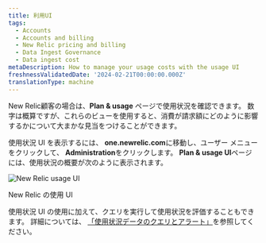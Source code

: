 ```yaml
---
title: 利用UI
tags:
  - Accounts
  - Accounts and billing
  - New Relic pricing and billing
  - Data Ingest Governance
  - Data ingest cost
metaDescription: How to manage your usage costs with the usage UI
freshnessValidatedDate: '2024-02-21T00:00:00.000Z'
translationType: machine
---
```


New Relic顧客の場合は、<DNT>**Plan & usage**</DNT> ページで使用状況を確認できます。 数字は概算ですが、これらのビューを使用すると、消費が請求額にどのように影響するかについて大まかな見当をつけることができます。

使用状況 UI を表示するには、 <DNT>**one.newrelic.com**</DNT>に移動し、ユーザー メニューをクリックして、 <DNT>**Administration**</DNT>をクリックします。 <DNT>**Plan & usage UI**</DNT>ページには、使用状況の概要が次のように表示されます。

<img
  title="New Relic usage UI"
  alt="New Relic usage UI"
  src="/images/accounts_screenshot-full_usage-ui.webp"
/>

<figcaption>
  New Relic の使用 UI
</figcaption>

使用状況 UI の使用に加えて、クエリを実行して使用状況を評価することもできます。 詳細については、 [「使用状況データのクエリとアラート」](/docs/accounts/accounts-billing/new-relic-one-pricing-billing/usage-queries-alerts/)を参照してください。
